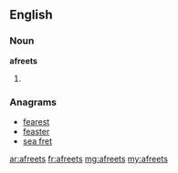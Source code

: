 ==English==

===Noun===
'''afreets'''

# {{plural of|[[afreet]]}}

===Anagrams===
* [[fearest#English|fearest]]
* [[feaster#English|feaster]]
* [[sea fret#English|sea fret]]

[[ar:afreets]]
[[fr:afreets]]
[[mg:afreets]]
[[my:afreets]]